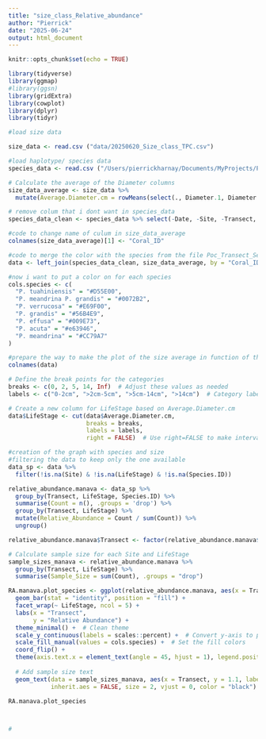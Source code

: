 ```yaml
---
title: "size_class_Relative_abundance"
author: "Pierrick"
date: "2025-06-24"
output: html_document
---
```


```r
knitr::opts_chunk$set(echo = TRUE)
```

```r
library(tidyverse)
library(ggmap)
#library(ggsn)
library(gridExtra)
library(cowplot)
library(dplyr)
library(tidyr)
```

```r
#load size data

size_data <- read.csv ("data/20250620_Size_class_TPC.csv")

#load haplotype/ species data 
species_data <- read.csv ("/Users/pierrickharnay/Documents/MyProjects/Poc_ID/Sanger_Data/Transect_Seqs/Poc_Transect_Seqs.csv")
```

```r
# Calculate the average of the Diameter columns
size_data_average <- size_data %>%
  mutate(Average.Diameter.cm = rowMeans(select(., Diameter.1, Diameter.2, Diameter.3), na.rm = TRUE))

```

```r
# remove colum that i dont want in species_data 
species_data_clean <- species_data %>% select(-Date, -Site, -Transect, -SeqRun, -mtORF.For.Name, -mtORF.Rev.Name, -X20240619.Status, -PocHistone.ID, -Lifestage, -Size)

#code to change name of culum in size_data_average
colnames(size_data_average)[1] <- "Coral_ID"

#code to merge the color with the species from the file Poc_Transect_Seqs 
data <- left_join(species_data_clean, size_data_average, by = "Coral_ID")

#now i want to put a color on for each species
cols.species <- c(
  "P. tuahiniensis" = "#D55E00",
  "P. meandrina P. grandis" = "#0072B2",
  "P. verrucosa" = "#E69F00",
  "P. grandis" = "#56B4E9",
  "P. effusa" = "#009E73",
  "P. acuta" = "#e63946",
  "P. meandrina" = "#CC79A7"
)

#prepare the way to make the plot of the size average in function of the species 
colnames(data)

# Define the break points for the categories
breaks <- c(0, 2, 5, 14, Inf)  # Adjust these values as needed
labels <- c("0-2cm", ">2cm-5cm", ">5cm-14cm", ">14cm")  # Category labels

# Create a new column for LifeStage based on Average.Diameter.cm
data$LifeStage <- cut(data$Average.Diameter.cm, 
                      breaks = breaks, 
                      labels = labels, 
                      right = FALSE)  # Use right=FALSE to make intervals [a, b)


```

```r
#creation of the graph with species and size 
#filtering the data to keep only the one available 
data_sp <- data %>%
  filter(!is.na(Site) & !is.na(LifeStage) & !is.na(Species.ID))

relative_abundance.manava <- data_sp %>%
  group_by(Transect, LifeStage, Species.ID) %>%
  summarise(Count = n(), .groups = 'drop') %>%
  group_by(Transect, LifeStage) %>%
  mutate(Relative_Abundance = Count / sum(Count)) %>%
  ungroup()

relative_abundance.manava$Transect <- factor(relative_abundance.manava$Transect, levels = c("1", "2", "3", "4", "5", "6", "7"))

# Calculate sample size for each Site and LifeStage
sample_sizes_manava <- relative_abundance.manava %>%
  group_by(Transect, LifeStage) %>%
  summarise(Sample_Size = sum(Count), .groups = "drop")

RA.manava.plot_species <- ggplot(relative_abundance.manava, aes(x = Transect, y = Relative_Abundance, fill = Species.ID)) +
  geom_bar(stat = "identity", position = "fill") +
  facet_wrap(~ LifeStage, ncol = 5) +
  labs(x = "Transect",
       y = "Relative Abundance") +
  theme_minimal() +  # Clean theme
  scale_y_continuous(labels = scales::percent) +  # Convert y-axis to percentage
  scale_fill_manual(values = cols.species) +  # Set the fill colors
  coord_flip() +
  theme(axis.text.x = element_text(angle = 45, hjust = 1), legend.position = "top") +
  
  # Add sample size text
  geom_text(data = sample_sizes_manava, aes(x = Transect, y = 1.1, label = Sample_Size),
            inherit.aes = FALSE, size = 2, vjust = 0, color = "black")

RA.manava.plot_species




```

```r
#
```




